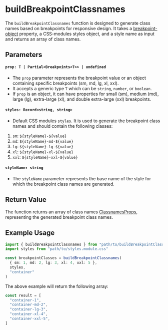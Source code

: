 
<Meta title="utilities/build-breakpoint-classnames" />

# buildBreakpointClassnames

The `buildBreakpointClassnames` function is designed to generate class names based on breakpoints for responsive design. It takes a [breakpoint-object](/docs/styles-breakpoints--overview) property, a CSS-modules styles object, and a style name as input and returns an array of class names.

## Parameters

#### `prop: T | Partial<Breakpoints<T>> | undefined`

- The `prop` parameter represents the breakpoint value or an object containing specific breakpoints (sm, md, lg, xl, xxl).
- It accepts a generic type `T` which can be `string`, `number`, or `boolean`.
- If `prop` is an object, it can have properties for small (sm), medium (md), large (lg), extra-large (xl), and double extra-large (xxl) breakpoints.

#### `styles: Record<string, string>`

- Default CSS modules `styles`. It is used to generate the breakpoint class names and should contain the following classes:

1. `sm`: `${styleName}-${value}`
2. `md`: `${styleName}-md-${value}`
3. `lg`: `${styleName}-lg-${value}`
4. `xl`: `${styleName}-xl-${value}`
5. `xxl`: `${styleName}-xxl-${value}`

#### `styleName: string`

- The `styleName` parameter represents the base name of the style for which the breakpoint class names are generated.

## Return Value

The function returns an array of class names [ClassnamesProps](/docs/utilities-classnames--overview), representing the generated breakpoint class names.

## Example Usage

```typescript
import { buildBreakpointClassnames } from "path/to/buildBreakpointClassnames"
import styles from "path/to/styles.module.css"

const breakpointClasses = buildBreakpointClassnames(
  { sm: 1, md: 2, lg: 3, xl: 4, xxl: 5 },
  styles,
  "container"
)
```

The above example will return the following array:

```typescript
const result = [
  "container-1",
  "container-md-2",
  "container-lg-3",
  "container-xl-4",
  "container-xxl-5",
]
```
